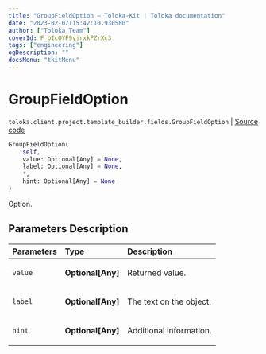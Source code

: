 ```yaml
---
title: "GroupFieldOption — Toloka-Kit | Toloka documentation"
date: "2023-02-07T15:42:10.930580"
author: ["Toloka Team"]
coverId: F_bIcOYF9yjrxkPZrXc3
tags: ["engineering"]
ogDescription: ""
docsMenu: "tkitMenu"
---
```


# GroupFieldOption
`toloka.client.project.template_builder.fields.GroupFieldOption` | [Source code](https://github.com/Toloka/toloka-kit/blob/v1.1.3/src/client/project/template_builder/fields.py#L101)

```python
GroupFieldOption(
    self,
    value: Optional[Any] = None,
    label: Optional[Any] = None,
    *,
    hint: Optional[Any] = None
)
```

Option.

## Parameters Description

| Parameters | Type | Description |
| :----------| :----| :-----------|
`value`|**Optional\[Any\]**|<p>Returned value.</p>
`label`|**Optional\[Any\]**|<p>The text on the object.</p>
`hint`|**Optional\[Any\]**|<p>Additional information.</p>